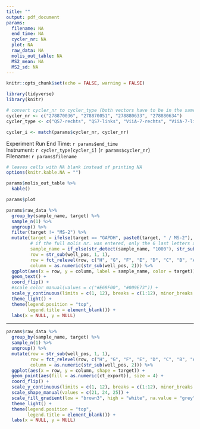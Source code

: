 ```yaml
---
title: ""
output: pdf_document
params:
  filename: NA
  end_time: NA
  cycler_nr: NA
  plot: NA
  raw_data: NA
  molis_out_table: NA
  MS2_mean: NA
  MS2_sd: NA
---
```


```r
knitr::opts_chunk$set(echo = FALSE, warning = FALSE)

library(tidyverse)
library(knitr)

```


```r
# convert cycler_nr to cycler_type (both vectors have to be in the same order)
cycler_nr <- c("278870036", "278870051", "278880633", "278880634")
cycler_type <- c("QS7-rechts", "QS7-links", "ViiA-7-rechts", "ViiA-7-links")

cycler_i <- match(params$cycler_nr, cycler_nr)
```

Experiment Run End Time: `r params$end_time`  
Instrument: `r cycler_type[cycler_i]` (`r params$cycler_nr`)  
Filename: `r params$filename`  

```r
# leaves cells with NA blank instead of printing NA
options(knitr.kable.NA = "")

params$molis_out_table %>%
  kable()
```


\newpage


```r
params$plot
```

\newpage

```r
params$raw_data %>%
  group_by(sample_name, target) %>%
  sample_n(1) %>%
  ungroup() %>%
  filter(target != "MS-2") %>%
  mutate(target = ifelse(target == "GAPDH", paste0(target, " / MS-2"), target),
         # if the full molis nr. was entered, only the 6 last letters are extracted
         sample_name = if_else(str_detect(sample_name, "1000"), str_sub(sample_name, -6), sample_name),
         row = str_sub(well_pos, 1, 1),
         row = fct_relevel(row, c("H", "G", "F", "E", "D", "C", "B", "A")),
         column = as.numeric(str_sub(well_pos, 2))) %>%
  ggplot(aes(x = row, y = column, label = sample_name, color = target)) +
  geom_text() +
  coord_flip() +
  #scale_color_manual(values = c("#E69F00", "#009E73")) +
  scale_y_continuous(limits = c(1, 12), breaks = c(1:12), minor_breaks = NULL) +
  theme_light() +
  theme(legend.position = "top",
        legend.title = element_blank()) +
  labs(x = NULL, y = NULL)

```

------

```r
params$raw_data %>%
  group_by(sample_name, target) %>%
  sample_n(1) %>%
  ungroup() %>%
  mutate(row = str_sub(well_pos, 1, 1),
         row = fct_relevel(row, c("H", "G", "F", "E", "D", "C", "B", "A")),
         column = as.numeric(str_sub(well_pos, 2))) %>%
  ggplot(aes(x = row, y = column, shape = target)) +
  geom_point(aes(fill = as.numeric(ct_export)), size = 4) +
  coord_flip() +
  scale_y_continuous(limits = c(1, 12), breaks = c(1:12), minor_breaks = NULL) +
  scale_shape_manual(values = c(21, 24, 25)) +
  scale_fill_gradient(low = "brown3", high = "white", na.value = "grey", limits = c(NA, 45)) +
  theme_light() +
  theme(legend.position = "top",
        legend.title = element_blank()) +
  labs(x = NULL, y = NULL)

```
